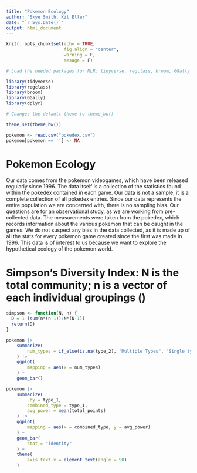 ```yaml
---
title: "Pokemon Ecology"
author: "Skye Smith, Kit Eller"
date: "`r Sys.Date()`"
output: html_document
---
```

```r
knitr::opts_chunk$set(echo = TRUE,
                      fig.align = "center",
                      warning = F,
                      mesage = F)

# Load the needed packages for MLR: tidyverse, regclass, broom, GGally

library(tidyverse)
library(regclass)
library(broom)
library(GGally)
library(dplyr)

# Changes the default theme to theme_bw()

theme_set(theme_bw())

pokemon <- read.csv("pokedex.csv")
pokemon[pokemon == ''] <- NA

```
# Pokemon Ecology

Our data comes from the pokemon videogames, which have been released regularly since 1996. The data itself is a collection of the statistics found within the pokedex contained in each game. Our data is not a sample, it is a complete collection of all pokedex entries. Since our data represents the entire population we are concerned with, there is no sampling bias. Our questions are for an observational study, as we are working from pre-collected data. The measurements were taken from the pokedex, which records information about the various pokemon that can be caught in the games. We do not suspect any bias in the data collected, as it is made up of all the stats for every pokemon game created since the first was made in 1996. This data is of interest to us because we want to explore the hypothetical ecology of the pokemon world.

# Simpson's Diversity Index: N is the total community; n is a vector of each individual groupings ()
```r
simpson <- function(N, n) {
  D = 1-(sum(n*(n-1))/N*(N-1))
  return(D)
}
```


```r

pokemon |>
	summarize(
		num_types = if_else(is.na(type_2), "Multiple Types", "Single type")
	) |>
	ggplot(
		mapping = aes(x = num_types)
	) + 
	geom_bar()

pokemon |>
	summarize(
		.by = type_1,
		combined_type = type_1,
		avg_power = mean(total_points)
	) |>
	ggplot(
		mapping = aes(x = combined_type, y = avg_power)
	) +
	geom_bar(
		stat = "identity"
	) +
	theme(
		axis.text.x = element_text(angle = 90)
	)
	

```





